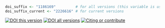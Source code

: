```r
doi_suffix <- "1186169"         # for all versions (this variable is used in the preface)
doi_suffix_current <- "2226616" # for current versions
```

[![DOI this version](https://img.shields.io/badge/this%20version-10.5281%2Fzenodo.`r doi_suffix_current`-green.svg)](https://doi.org/10.5281/zenodo.`r doi_suffix_current`)
[![DOI all versions](https://img.shields.io/badge/all%20versions-10.5281%2Fzenodo.`r doi_suffix`-blue.svg)](https://doi.org/10.5281/zenodo.`r doi_suffix`)
[![Citing or contribute](https://img.shields.io/badge/-cite%20or%20contribute-lightgrey.svg)](#citing)
